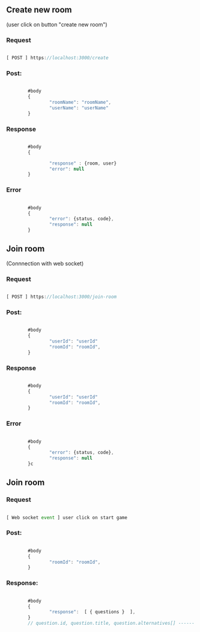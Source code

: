 ## Create new room 

(user click on button "create new room")

### Request

```js

[ POST ] https://localhost:3000/create

```

### Post:

```js

        #body
        {
                "roomName": "roomName",
                "userName": "userName"
        }

```

### Response

```js

        #body
        {

                "response" : {room, user}
                "error": null
        }

```

### Error

```js

        #body
        {
                "error": {status, code}, 
                "response": null   
        }

```

## Join room 

(Connnection with web socket)

### Request

```js

[ POST ] https://localhost:3000/join-room

```

### Post:

```js

        #body
        {
                "userId": "userId"
                "roomId": "roomId",
        }

```

### Response


```js

        #body
        {
                "userId": "userId"
                "roomId": "roomId",
        }

```

### Error
```js

        #body
        {
                "error": {status, code}, 
                "response": null   
        }c

```

## Join room 



### Request

```js

[ Web socket event ] user click on start game 

```

### Post:

```js

        #body
        {
                "roomId": "roomId",
        }

```

### Response:

```js

        #body
        {
                "response":  [ { questions }  ], 
        }
        // question.id, question.title, question.alternatives[] ------  alternatives.id, alternatives.description, alternatives.correct<true | false> }

```



